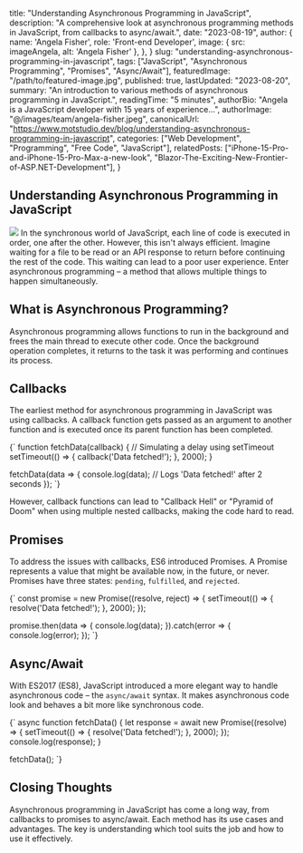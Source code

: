 
title: "Understanding Asynchronous Programming in JavaScript",
description: "A comprehensive look at asynchronous programming methods in JavaScript, from callbacks to async/await.",
date: "2023-08-19",
author: {
    name: 'Angela Fisher',
    role: 'Front-end Developer',
    image: { src: imageAngela, alt: 'Angela Fisher' },
  },
}
slug: "understanding-asynchronous-programming-in-javascript",
tags: ["JavaScript", "Asynchronous Programming", "Promises", "Async/Await"],
featuredImage: "/path/to/featured-image.jpg",
published: true,
lastUpdated: "2023-08-20",
summary: "An introduction to various methods of asynchronous programming in JavaScript.",
readingTime: "5 minutes",
authorBio: "Angela is a JavaScript developer with 15 years of experience...",
authorImage: "@/images/team/angela-fisher.jpeg",
canonicalUrl: "https://www.motstudio.dev/blog/understanding-asynchronous-programming-in-javascript",
categories: ["Web Development", "Programming", "Free Code", "JavaScript"],
relatedPosts: ["iPhone-15-Pro-and-iPhone-15-Pro-Max-a-new-look", "Blazor-The-Exciting-New-Frontier-of-ASP.NET-Development"],
}

## Understanding Asynchronous Programming in JavaScript

![](./CodeBlockPicture.jpg)
In the synchronous world of JavaScript, each line of code is executed in order, one after the other. However, this isn't always efficient. Imagine waiting for a file to be read or an API response to return before continuing the rest of the code. This waiting can lead to a poor user experience. Enter asynchronous programming – a method that allows multiple things to happen simultaneously.

## What is Asynchronous Programming?

Asynchronous programming allows functions to run in the background and frees the main thread to execute other code. Once the background operation completes, it returns to the task it was performing and continues its process.

## Callbacks

The earliest method for asynchronous programming in JavaScript was using callbacks. A callback function gets passed as an argument to another function and is executed once its parent function has been completed.

<CodeBlockWithCopy language="javascript">
{`
function fetchData(callback) {
    // Simulating a delay using setTimeout
    setTimeout(() => {
        callback('Data fetched!');
    }, 2000);
}

fetchData(data => {
    console.log(data); // Logs 'Data fetched!' after 2 seconds
});
`}
</CodeBlockWithCopy>

However, callback functions can lead to "Callback Hell" or "Pyramid of Doom" when using multiple nested callbacks, making the code hard to read.

## Promises

To address the issues with callbacks, ES6 introduced Promises. A Promise represents a value that might be available now, in the future, or never. Promises have three states: `pending`, `fulfilled`, and `rejected`.

<CodeBlockWithCopy language="javascript">
{`
const promise = new Promise((resolve, reject) => {
    setTimeout(() => {
        resolve('Data fetched!');
    }, 2000);
});

promise.then(data => {
    console.log(data);
}).catch(error => {
    console.log(error);
});
`}
</CodeBlockWithCopy>

## Async/Await

With ES2017 (ES8), JavaScript introduced a more elegant way to handle asynchronous code – the `async/await` syntax. It makes asynchronous code look and behaves a bit more like synchronous code.

<CodeBlockWithCopy language="javascript">
{`
async function fetchData() {
    let response = await new Promise((resolve) => {
        setTimeout(() => {
            resolve('Data fetched!');
        }, 2000);
    });
    console.log(response);
}

fetchData();
`}
</CodeBlockWithCopy>

## Closing Thoughts

Asynchronous programming in JavaScript has come a long way, from callbacks to promises to async/await. Each method has its use cases and advantages. The key is understanding which tool suits the job and how to use it effectively.


